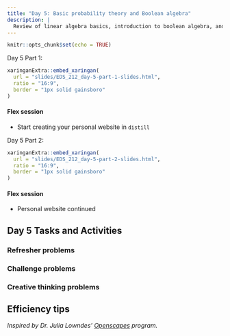 ```yaml
---
title: "Day 5: Basic probability theory and Boolean algebra"
description: |
  Review of linear algebra basics, introduction to boolean algebra, and thinking like a computer
---
```


```r
knitr::opts_chunk$set(echo = TRUE)
```

Day 5 Part 1:

```r
xaringanExtra::embed_xaringan(
  url = "slides/EDS_212_day-5-part-1-slides.html",
  ratio = "16:9",
  border = "1px solid gainsboro"
)
```

#### Flex session

- Start creating your personal website in `distill`

Day 5 Part 2:

```r
xaringanExtra::embed_xaringan(
  url = "slides/EDS_212_day-5-part-2-slides.html",
  ratio = "16:9",
  border = "1px solid gainsboro"
)
```

#### Flex session

- Personal website continued

## Day 5 Tasks and Activities

### Refresher problems

### Challenge problems

### Creative thinking problems

## Efficiency tips

*Inspired by Dr. Julia Lowndes' [Openscapes](openscapes.org) program.*


